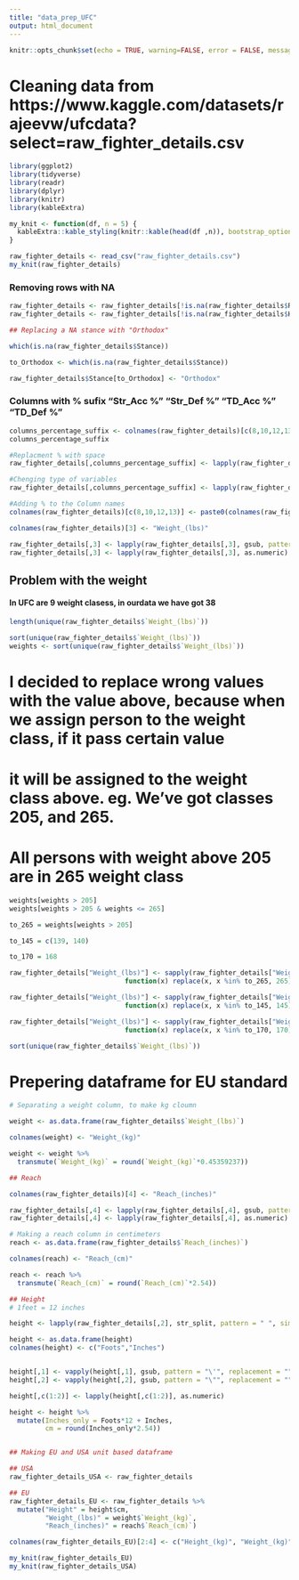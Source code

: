 ```yaml
---
title: "data_prep_UFC"
output: html_document
---
```


```r
knitr::opts_chunk$set(echo = TRUE, warning=FALSE, error = FALSE, message=FALSE)
```

# Cleaning data from https://www.kaggle.com/datasets/rajeevw/ufcdata?select=raw_fighter_details.csv
```r
library(ggplot2)
library(tidyverse)
library(readr)
library(dplyr)
library(knitr)
library(kableExtra)
```
```r
my_knit <- function(df, n = 5) {
  kableExtra::kable_styling(knitr::kable(head(df ,n)), bootstrap_options = "striped", full_width = FALSE)
}
```

```r
raw_fighter_details <- read_csv("raw_fighter_details.csv")
my_knit(raw_fighter_details)
```
### Removing rows with NA
```r
raw_fighter_details <- raw_fighter_details[!is.na(raw_fighter_details$Reach),]
raw_fighter_details <- raw_fighter_details[!is.na(raw_fighter_details$Height),]

## Replacing a NA stance with "Orthodox"

which(is.na(raw_fighter_details$Stance))

to_Orthodox <- which(is.na(raw_fighter_details$Stance))

raw_fighter_details$Stance[to_Orthodox] <- "Orthodox"

```

### Columns with % sufix "Str_Acc %" "Str_Def %" "TD_Acc %"  "TD_Def %"
```r
columns_percentage_suffix <- colnames(raw_fighter_details)[c(8,10,12,13)]
columns_percentage_suffix

#Replacment % with space
raw_fighter_details[,columns_percentage_suffix] <- lapply(raw_fighter_details[,columns_percentage_suffix], gsub, pattern = "%", replacement = "")

#Chenging type of variables
raw_fighter_details[,columns_percentage_suffix] <- lapply(raw_fighter_details[,columns_percentage_suffix], as.numeric)

#Adding % to the Column names
colnames(raw_fighter_details)[c(8,10,12,13)] <- paste0(colnames(raw_fighter_details)[c(8,10,12,13)], "_%")

colnames(raw_fighter_details)[3] <- "Weight_(lbs)"

raw_fighter_details[,3] <- lapply(raw_fighter_details[,3], gsub, pattern = "lbs.", replacement = "")
raw_fighter_details[,3] <- lapply(raw_fighter_details[,3], as.numeric)
```
## Problem with the weight
#### In UFC are 9 weight clasess, in ourdata we have got 38
```r
length(unique(raw_fighter_details$`Weight_(lbs)`))

sort(unique(raw_fighter_details$`Weight_(lbs)`))
weights <- sort(unique(raw_fighter_details$`Weight_(lbs)`))

```
# I decided to replace wrong values with the value above, because when we assign person to the weight class, if it pass certain value
# it will be assigned to the weight class above. eg. We've got classes 205, and 265. 
# All persons with weight above 205 are in 265 weight class
```r
weights[weights > 205]
weights[weights > 205 & weights <= 265]

to_265 = weights[weights > 205]

to_145 = c(139, 140)

to_170 = 168

raw_fighter_details["Weight_(lbs)"] <- sapply(raw_fighter_details["Weight_(lbs)"],
                             function(x) replace(x, x %in% to_265, 265))

raw_fighter_details["Weight_(lbs)"] <- sapply(raw_fighter_details["Weight_(lbs)"],
                             function(x) replace(x, x %in% to_145, 145))

raw_fighter_details["Weight_(lbs)"] <- sapply(raw_fighter_details["Weight_(lbs)"],
                             function(x) replace(x, x %in% to_170, 170))

sort(unique(raw_fighter_details$`Weight_(lbs)`))

```

# Prepering dataframe for EU standard
```r
# Separating a weight column, to make kg cloumn 

weight <- as.data.frame(raw_fighter_details$`Weight_(lbs)`)

colnames(weight) <- "Weight_(kg)"

weight <- weight %>% 
  transmute(`Weight_(kg)` = round(`Weight_(kg)`*0.45359237))

## Reach

colnames(raw_fighter_details)[4] <- "Reach_(inches)"

raw_fighter_details[,4] <- lapply(raw_fighter_details[,4], gsub, pattern = '"', replacement = "")
raw_fighter_details[,4] <- lapply(raw_fighter_details[,4], as.numeric)

# Making a reach column in centimeters
reach <- as.data.frame(raw_fighter_details$`Reach_(inches)`)

colnames(reach) <- "Reach_(cm)"

reach <- reach %>% 
  transmute(`Reach_(cm)` = round(`Reach_(cm)`*2.54))

## Height
# 1feet = 12 inches

height <- lapply(raw_fighter_details[,2], str_split, pattern = " ", simplify = TRUE)

height <- as.data.frame(height)
colnames(height) <- c("Foots","Inches")


height[,1] <- vapply(height[,1], gsub, pattern = "\'", replacement = "", FUN.VALUE = character(1))
height[,2] <- vapply(height[,2], gsub, pattern = "\"", replacement = "", FUN.VALUE = character(1))

height[,c(1:2)] <- lapply(height[,c(1:2)], as.numeric)

height <- height %>%
  mutate(Inches_only = Foots*12 + Inches,
         cm = round(Inches_only*2.54))


## Making EU and USA unit based dataframe

## USA
raw_fighter_details_USA <- raw_fighter_details

## EU
raw_fighter_details_EU <- raw_fighter_details %>%
  mutate("Height" = height$cm,
         "Weight_(lbs)" = weight$`Weight_(kg)`,
         "Reach_(inches)" = reach$`Reach_(cm)`)

colnames(raw_fighter_details_EU)[2:4] <- c("Height_(kg)", "Weight_(kg)", "Reach_(cm)")
```

```r
my_knit(raw_fighter_details_EU)
my_knit(raw_fighter_details_USA)

```

